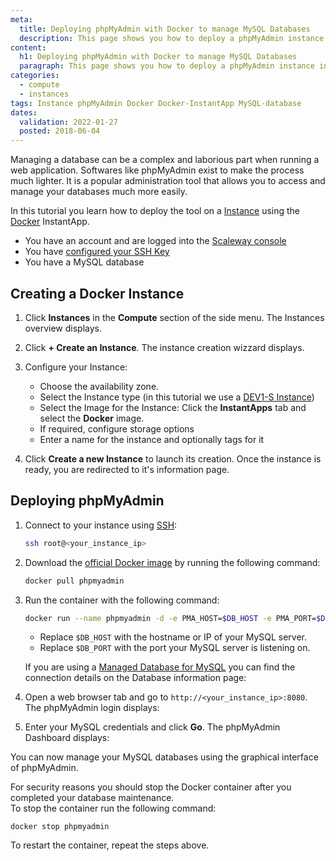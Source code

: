 ```yaml
---
meta:
  title: Deploying phpMyAdmin with Docker to manage MySQL Databases
  description: This page shows you how to deploy a phpMyAdmin instance in a few steps using the Docker InstantApp.
content:
  h1: Deploying phpMyAdmin with Docker to manage MySQL Databases
  paragraph: This page shows you how to deploy a phpMyAdmin instance in a few steps using the Docker InstantApp.
categories:
  - compute
  - instances
tags: Instance phpMyAdmin Docker Docker-InstantApp MySQL-database 
dates:
  validation: 2022-01-27
  posted: 2018-06-04
---
```


Managing a database can be a complex and laborious part when running a web application. 
Softwares like phpMyAdmin exist to make the process much lighter. It is a popular administration tool that allows you to access and manage your databases much more easily.

In this tutorial you learn how to deploy the tool on a [Instance](https://www.scaleway.com/en/virtual-instances/) using the [Docker](https://www.docker.com/) InstantApp. 

<Message type="requirement">

- You have an account and are logged into the [Scaleway console](https://console.scaleway.com)
- You have [configured your SSH Key](/console/my-project/how-to/create-ssh-key/)
- You have a MySQL database

</Message>

## Creating a Docker Instance 

1. Click **Instances** in the **Compute** section of the side menu. The Instances overview displays. 

2. Click **+ Create an Instance**. The instance creation wizzard displays.

3. Configure your Instance: 
    * Choose the availability zone.
    * Select the Instance type (in this tutorial we use a [DEV1-S Instance](https://console.scaleway.com/instance/servers/create?area=fr-par-1&imageGroup=distribution_ubuntu&imageKey=c1b530d8-0ca0-45c4-80db-ba06608287b2&region=fr-par-1&selectedImageTab=instantapp&selectedServerGroup=Development&serverKey=fr-par-1DEV1-S))
    * Select the Image for the Instance: Click the **InstantApps** tab and select the **Docker** image.
    * If required, configure storage options
    * Enter a name for the instance and optionally tags for it

4. Click **Create a new Instance** to launch its creation. Once the instance is ready, you are redirected to it's information page.

## Deploying phpMyAdmin 

1. Connect to your instance using [SSH](/compute/instances/how-to/connect-to-instance):

    ```bash
    ssh root@<your_instance_ip>
    ```

2. Download the [official Docker image](https://hub.docker.com/_/phpmyadmin) by running the following command: 

    ```bash
    docker pull phpmyadmin
    ```

3. Run the container with the following command: 

    ```bash 
    docker run --name phpmyadmin -d -e PMA_HOST=$DB_HOST -e PMA_PORT=$DB_PORT -p 8080:80 phpmyadmin
    ``` 

    * Replace `$DB_HOST` with the hostname or IP of your MySQL server.
    * Replace `$DB_PORT` with the port your MySQL server is listening on. 

    <Message type="tip">

    If you are using a [Managed Database for MySQL](https://www.scaleway.com/en/database/) you can find the connection details on the Database information page: 

    <Lightbox src="scaleway_database_information.webp" alt="" />

    </Message>

4. Open a web browser tab and go to `http://<your_instance_ip>:8080`. The phpMyAdmin login displays:

    <Lightbox src="scaleway_phpmyadmin_login.webp" alt="" />

5. Enter your MySQL credentials and click **Go**. The phpMyAdmin Dashboard displays: 

    <Lightbox src="scaleway_phpmyadmin_dashboard.webp" alt="" />

You can now manage your MySQL databases using the graphical interface of phpMyAdmin.

<Message type="note">

For security reasons you should stop the Docker container after you completed your database maintenance.  
To stop the container run the following command: 

```
docker stop phpmyadmin
```

To restart the container, repeat the steps above. 

</Message>
    
